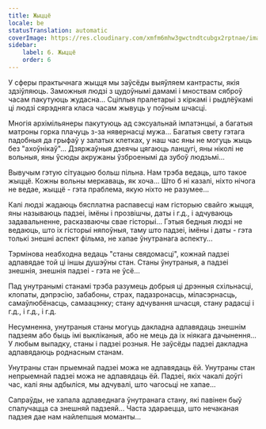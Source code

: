 ```yaml
---
title: Жыццё
locale: be
statusTranslation: automatic
coverImage: https://res.cloudinary.com/xmfm6mhw3gwctndtcubgx2rptnae/image/upload/v1740468922/small_cover_tratado_de_psicologia_revolucionaria_a4c0dca4e0.webp
sidebar:
    label: 6. Жыццё
    order: 6
---
```

У сферы практычнага жыцця мы заўсёды выяўляем кантрасты, якія здзіўляюць. Заможныя людзі з цудоўнымі дамамі і мноствам сяброў часам пакутуюць жудасна... Сціплыя пралетарыі з кіркамі і рыдлёўкамі ці людзі сярэдняга класа часам жывуць у поўным шчасці.

Многія архімільянеры пакутуюць ад сэксуальнай імпатэнцыі, а багатыя матроны горка плачуць з-за нявернасці мужа... Багатыя свету гэтага падобныя да грыфаў у залатых клетках, у наш час яны не могуць жыць без "ахоўнікаў"... Дзяржаўныя дзеячы цягаюць ланцугі, яны ніколі не вольныя, яны ўсюды акружаны ўзброенымі да зубоў людзьмі...

Вывучым гэтую сітуацыю больш пільна. Нам трэба ведаць, што такое жыццё. Кожны вольны меркаваць, як хоча... Што б ні казалі, ніхто нічога не ведае, жыццё - гэта праблема, якую ніхто не разумее...

Калі людзі жадаюць бясплатна распавесці нам гісторыю свайго жыцця, яны называюць падзеі, імёны і прозвішчы, даты і г.д., і адчуваюць задавальненне, расказваючы свае гісторыі... Гэтыя бедныя людзі не ведаюць, што іх гісторыі няпоўныя, таму што падзеі, імёны і даты - гэта толькі знешні аспект фільма, не хапае ўнутранага аспекту...

Тэрмінова неабходна ведаць "станы свядомасці", кожнай падзеі адпавядае той ці іншы душэўны стан. Станы ўнутраныя, а падзеі знешнія, знешнія падзеі - гэта не ўсё...

Пад унутранымі станамі трэба разумець добрыя ці дрэнныя схільнасці, клопаты, дэпрэсію, забабоны, страх, падазронасць, міласэрнасць, самаўлюбёнасць, самаацэнку; стану адчування шчасця, стану радасці і г.д., і г.д., і г.д.

Несумненна, унутраныя станы могуць дакладна адпавядаць знешнім падзеям або быць імі выкліканыя, або не мець да іх ніякага дачынення... У любым выпадку, станы і падзеі розныя. Не заўсёды падзеі дакладна адпавядаюць роднасным станам.

Унутраны стан прыемнай падзеі можа не адпавядаць ёй. Унутраны стан непрыемнай падзеі можа не адпавядаць ёй. Падзеі, якіх чакалі доўгі час, калі яны адбыліся, мы адчувалі, што чагосьці не хапае...

Сапраўды, не хапала адпаведнага ўнутранага стану, які павінен быў спалучацца са знешняй падзеяй... Часта здараецца, што нечаканая падзея дае нам найлепшыя моманты...

